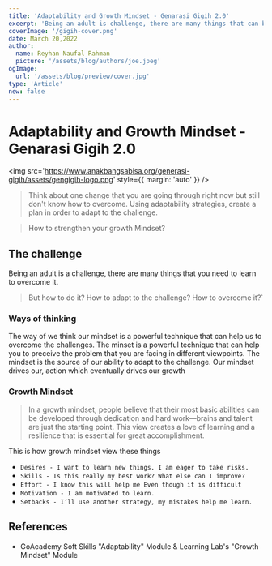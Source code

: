 ```yaml
---
title: 'Adaptability and Growth Mindset - Genarasi Gigih 2.0'
excerpt: 'Being an adult is challenge, there are many things that can be done to make you more adaptable and grow. This is a list of things that can be done to make you more adaptable and grow.'
coverImage: '/gigih-cover.png'
date: March 20,2022
author:
  name: Reyhan Naufal Rahman
  picture: '/assets/blog/authors/joe.jpeg'
ogImage:
  url: '/assets/blog/preview/cover.jpg'
type: 'Article'
new: false
---
```


# Adaptability and Growth Mindset - Genarasi Gigih 2.0

<img
  src='https://www.anakbangsabisa.org/generasi-gigih/assets/gengigih-logo.png'
  style={{ margin: 'auto' }}
/>

> Think about one change that you are going through right now but still don't know how to overcome. Using adaptability strategies, create a plan in order to adapt to the challenge.

> How to strengthen your growth Mindset?

## The challenge

Being an adult is a challenge, there are many things that you need to learn to overcome it.

> But how to do it? How to adapt to the challenge? How to overcome it?`

### Ways of thinking

The way of we think our mindset is a powerful technique that can help us to overcome the challenges. The minset is
a powerful technique that can help you to preceive the problem that you are facing in different viewpoints. The mindset
is the source of our ability to adapt to the challenge. Our mindset drives our, action which eventually drives our growth

### Growth Mindset

> In a growth mindset, people believe that their most basic abilities can be developed through dedication and hard work—brains and talent are just the starting point. This view creates a love of learning and a resilience that is essential for great accomplishment.

This is how growth mindset view these things

- `Desires - I want to learn new things. I am eager to take risks.`
- `Skills - Is this really my best work? What else can I improve?`
- `Effort - I know this will help me Even though it is difficult`
- `Motivation - I am motivated to learn.`
- `Setbacks - I’ll use another strategy, my mistakes help me learn.`

## References

- GoAcademy Soft Skills "Adaptability" Module & Learning Lab's "Growth Mindset" Module
